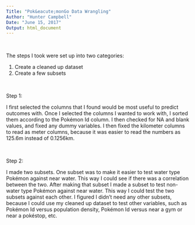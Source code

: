 ---
Title: "Pok&eacute;monGo Data Wrangling"
Author: "Hunter Campbell"
Date: "June 15, 2017"
Output: html_document
---

<br>

The steps I took were set up into two categories:  

1. Create a cleaned up dataset  
2. Create a few subsets

<br>

Step 1:

I first selected the columns that I found would be most useful to predict outcomes with. Once I selected the columns I wanted to work with, I sorted them according to the Pok&eacute;mon Id column. I then checked for NA and blank values, and fixed any dummy variables. I then fixed the kilometer columns to read as meter columns, because it was easier to read the numbers as 125.6m instead of 0.1256km.

<br>

Step 2:

I made two subsets. One subset was to make it easier to test water type Pok&eacute;mon against near water. This way I could see if there was a correlation between the two. After making that subset I made a subset to test non-water type Pok&eacute;mon against near water. This way I could test the two subsets against each other. I figured I didn't need any other subsets, because I could use my cleaned up dataset to test other variables, such as Pok&eacute;mon Id versus population density, Pok&eacute;mon Id versus near a gym or near a pok&eacute;stop, etc.

